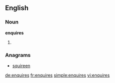 ==English==

===Noun===
'''enquires'''

# {{third-person singular of|enquire}}

===Anagrams===
* [[squireen#English|squireen]]

[[de:enquires]]
[[fr:enquires]]
[[simple:enquires]]
[[vi:enquires]]